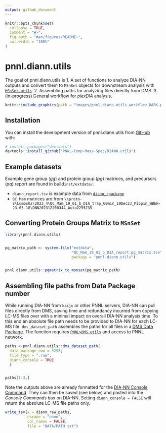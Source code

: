 ```yaml
---
output: github_document
---
```


<!-- README.md is generated from README.Rmd. Please edit that file -->

```r
knitr::opts_chunk$set(
  collapse = TRUE,
  comment = "#>",
  fig.path = "man/figures/README-",
  out.width = "100%"
)
```

# pnnl.diann.utils

<!-- badges: start -->
<!-- badges: end -->

The goal of pnnl.diann.utils is 
  1. A set of functions to analyze DIA-NN outputs and convert them to `MSnSet` objects for downstream analysis with [`MSnSet.utils`](https://github.com/PNNL-Comp-Mass-Spec/MSnSet.utils).
  2. Assembling paths for analyzing files directly from DMS.
  3. (in-progress) General workflow for *plexDIA* analysis. 
  
```r
knitr::include_graphics(path = "images/pnnl.diann.utils_workflow_DARK.png")
```

## Installation

You can install the development version of pnnl.diann.utils from [GitHub](https://github.com/) with:

``` r
# install.packages("devtools")
devtools::install_github("PNNL-Comp-Mass-Spec/DIANN.utils")
```

## Example datasets

Example gene group (*gg*) and protein group (*pg*) matrices, and precursors (*pq*) report are found in build`inst/extdata/`. 

  - `diann_report.tsv` is example data from [`diann_rpackage`](https://github.com/vdemichev/diann-rpackage)
  - `QC_Mam` matrices are from `\\proto-8\Lumos02\2023_4\QC_Mam_19_01_b_DIA_trap_60min_19Dec23_Pippin_WBEH-23-05-18\DNN202312200344_Auto2255735`



## Converting Protein Groups Matrix to `MSnSet`


```r
library(pnnl.diann.utils)


pg_matrix_path <- system.file("extdata",
                              "QC_Mam_19_01_b_DIA_report.pg_matrix.tsv",
                              package = "pnnl.diann.utils")


pnnl.diann.utils::pgmatrix_to_msnset(pg_matrix_path)
```
## Assembling file paths from Data Package number

While running DIA-NN from `kaiju` or other PNNL servers, DIA-NN can pull files directly from DMS, saving time and redundancy incurred from copying LC-MS files over with a minimal impact on overall DIA-NN analysis time. To this end an absolute file path needs to be provided to DIA-NN for each LC-MS file. `dms_dataset_path` assembles the paths for all files in a [DMS Data Package](https://prismwiki.pnl.gov/wiki/Data_Package). The function requires [`PNNL>DMS.utils`](https://github.com/PNNL-Comp-Mass-Spec/PNNL.DMS.utils) and access to PNNL network. 

```r
paths <-pnnl.diann.utils::dms_dataset_path(
  data_package_num = 5293,
  file_type = ".raw",
  diann_console = TRUE
  )


paths[1:3,]


```

Note the outputs above are already formatted for the  [DIA-NN Console Command](https://github.com/vdemichev/DiaNN?tab=readme-ov-file#command-line-reference). They can then be saved (see below) and pasted into the *Console Commands* box on DIA-NN. Setting `diann_console = FALSE` will return the absolute LC-MS file paths only. 

```r

write_tsv(x = diann_raw_paths,
          escape = "none",
          col_names = FALSE, 
          file = "DATA/PATH.txt")

```

